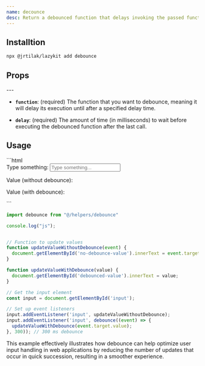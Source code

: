 ```yaml
---
name: decounce
desc: Return a debounced function that delays invoking the passed function until after `given` milliseconds have elapsed since the last time the debounced function was invoked.
---
```


<CodePreview methodName="debounce"/>

## Installtion

```bash
npx @jrtilak/lazykit add debounce
```

## Props
<PropsTable methodName="debounce"/>
 ---

- **`function`**: (required) The function that you want to debounce, meaning it will delay its execution until after a specified delay time.
  
- **`delay`**: (required) The amount of time (in milliseconds) to wait before executing the debounced function after the last call.

## Usage

<VanillaSandbox>
```html
<div class="max-w-md mx-auto bg-white p-6 rounded-lg shadow-lg">
  <div class="mb-4">
    <label for="input" class="block text-sm font-medium text-gray-700">
      Type something:
    </label>
    <input type="text" id="input" placeholder="Type something..." class="mt-1 p-2 border border-gray-300 rounded-md w-full focus:outline-none focus:ring focus:ring-blue-500"
    />
    <p class="mt-2 text-sm text-gray-600">
      Value (without debounce):
      <span id="no-debounce-value" class="font-medium">
      </span>
    </p>
    <p class="mt-1 text-sm text-gray-600">
      Value (with debounce):
      <span id="debounced-value" class="font-medium">
      </span>
    </p>
  </div>
</div>
```

```javascript
import debounce from "@/helpers/debounce"

console.log("js");


// Function to update values
function updateValueWithoutDebounce(event) {
  document.getElementById('no-debounce-value').innerText = event.target.value;
}

function updateValueWithDebounce(value) {
  document.getElementById('debounced-value').innerText = value;
}

// Get the input element
const input = document.getElementById('input');

// Set up event listeners
input.addEventListener('input', updateValueWithoutDebounce);
input.addEventListener('input', debounce((event) => {
  updateValueWithDebounce(event.target.value);
}, 300)); // 300 ms debounce
```

</VanillaSandbox>

This example effectively illustrates how debounce can help optimize user input handling in web applications by reducing the number of updates that occur in quick succession, resulting in a smoother experience.